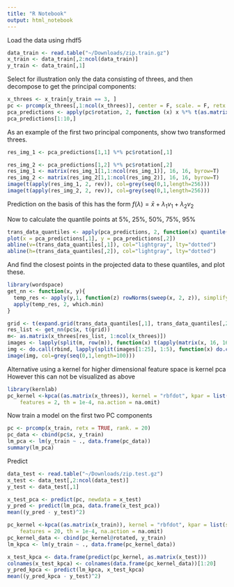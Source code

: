 ```yaml
---
title: "R Notebook"
output: html_notebook
---
```


Load the data using rhdf5
```r
data_train <- read.table("~/Downloads/zip.train.gz")
x_train <- data_train[,2:ncol(data_train)]
y_train <- data_train[,1]
```

Select for illustration only the data consisting of threes, and then 
decompose to get the principal components:

```r
x_threes <- x_train[y_train == 3, ]
pc <- prcomp(x_threes[,1:ncol(x_threes)], center = F, scale. = F, retx = TRUE, rank. = 2)
pca_predictions <- apply(pc$rotation, 2, function (x) x %*% t(as.matrix(x_train)))
pca_predictions[1:10,]
```
As an example of the first two principal components, show two transformed threes.
```r
res_img_1 <- pca_predictions[1,1] %*% pc$rotation[,1]

res_img_2 <- pca_predictions[1,2] %*% pc$rotation[,2]
res_img_1 <- matrix(res_img_1[1,1:ncol(res_img_1)], 16, 16, byrow=T)
res_img_2 <- matrix(res_img_2[1,1:ncol(res_img_2)], 16, 16, byrow=T)
image(t(apply(res_img_1, 2, rev)), col=grey(seq(0,1,length=256)))
image(t(apply(res_img_2, 2, rev)), col=grey(seq(0,1,length=256)))
```
Prediction on the basis of this has the form
$f(\lambda) = \bar{x} + \lambda_1 v_1 + \lambda_2 v_2$

Now to calculate the quantile points at 5%, 25%, 50%, 75%, 95%

```r
trans_data_quantiles <- apply(pca_predictions, 2, function(x) quantile(x, c(0.05, 0.25, 0.5, 0.75, 0.95)))
plot(x = pca_predictions[,1], y = pca_predictions[,2])
abline(v=(trans_data_quantiles[,1]), col="lightgray", lty="dotted")
abline(h=(trans_data_quantiles[,2]), col="lightgray", lty="dotted")
```

And find the closest points in the projected data to these quantiles, and plot these.
```r
library(wordspace)
get_nn <- function(x, y){
  temp_res <- apply(y,1, function(z) rowNorms(sweep(x, 2, z)), simplify =T)
  apply(temp_res, 2, which.min)
}
```

```r
grid <- t(expand.grid(trans_data_quantiles[,1], trans_data_quantiles[,2]))
res_list <- get_nn(pc$x, t(grid))
m<- as.matrix(x_threes[res_list, 1:ncol(x_threes)])
images <- lapply(split(m, row(m)), function(x) t(apply(matrix(x, 16, 16, byrow=T), 2, rev)))
img <- do.call(rbind, lapply(split(images[1:25], 1:5), function(x) do.call(cbind, x)))
image(img, col=grey(seq(0,1,length=100)))
```
Alternative using a kernel for higher dimensional feature space is kernel pca
However this can not be visualized as above

```r
library(kernlab)
pc_kernel <-kpca((as.matrix(x_threes)), kernel = "rbfdot", kpar = list(sigma = 0.5*16**2),
    features = 2, th = 1e-4, na.action = na.omit)
```


Now train a model on the first two PC components

```r
pc <- prcomp(x_train, retx = TRUE, rank. = 20)
pc_data <- cbind(pc$x, y_train)
lm_pca <- lm(y_train ~ ., data.frame(pc_data))
summary(lm_pca)

```
Predict
```r
data_test <- read.table("~/Downloads/zip.test.gz")
x_test <- data_test[,2:ncol(data_test)]
y_test <- data_test[,1]
```

```r
x_test_pca <- predict(pc, newdata = x_test)
y_pred <- predict(lm_pca, data.frame(x_test_pca))
mean((y_pred - y_test)^2)
```


```r
pc_kernel <-kpca((as.matrix(x_train)), kernel = "rbfdot", kpar = list(sigma = 0.5*16**2),
    features = 20, th = 1e-4, na.action = na.omit)
pc_kernel_data <- cbind(pc_kernel@rotated, y_train)
lm_kpca <- lm(y_train ~ ., data.frame(pc_kernel_data))
```

```r
x_test_kpca <- data.frame(predict(pc_kernel, as.matrix(x_test)))
colnames(x_test_kpca) <- colnames(data.frame(pc_kernel_data))[1:20]
y_pred_kpca <- predict(lm_kpca, x_test_kpca)
mean((y_pred_kpca - y_test)^2)
```
